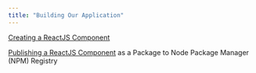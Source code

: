 ```yaml
---
title: "Building Our Application"
---
```


[Creating a ReactJS Component](building-our-application/creating-a-reactjs-component.qmd)

[Publishing a ReactJS Component](building-our-application/publishing-a-reactjs-component.qmd) as a Package to Node Package Manager (NPM) Registry
